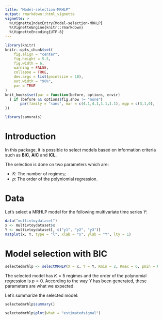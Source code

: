 ```yaml
---
title: "Model-selection-MRHLP"
output: rmarkdown::html_vignette
vignette: >
  %\VignetteIndexEntry{Model-selection-MRHLP}
  %\VignetteEngine{knitr::rmarkdown}
  %\VignetteEncoding{UTF-8}
---
```


```r
library(knitr)
knitr::opts_chunk$set(
	fig.align = "center",
	fig.height = 5.5,
	fig.width = 6,
	warning = FALSE,
	collapse = TRUE,
	dev.args = list(pointsize = 10),
	out.width = "90%",
	par = TRUE
)
knit_hooks$set(par = function(before, options, envir)
  { if (before && options$fig.show != "none") 
       par(family = "sans", mar = c(4.1,4.1,1.1,1.1), mgp = c(3,1,0), tcl = -0.5)
})
```

```r
library(samurais)
```

# Introduction

In this package, it is possible to select models based on information criteria 
such as **BIC**, **AIC** and **ICL**.

The selection is done on two parameters which are:

 * $K$: The number of regimes;
 * $p$: The order of the polyniomial regression.

# Data

Let's select a MRHLP model for the following multivariate time series $Y$:

```r
data("multivtoydataset")
x <- multivtoydataset$x
Y <- multivtoydataset[, c("y1", "y2", "y3")]
matplot(x, Y, type = "l", xlab = "x", ylab = "Y", lty = 1)
```

# Model selection with BIC

```r
selectedmrhlp <- selectMRHLP(X = x, Y = Y, Kmin = 2, Kmax = 6, pmin = 0, pmax = 3)
```

The selected model has $K = 5$ regimes and the order of the polynomial 
regression is $p = 0$. According to the way $Y$ has been generated, these 
parameters are what we expected.

Let's summarize the selected model:

```r
selectedmrhlp$summary()
```

```r
selectedmrhlp$plot(what = "estimatedsignal")
```
